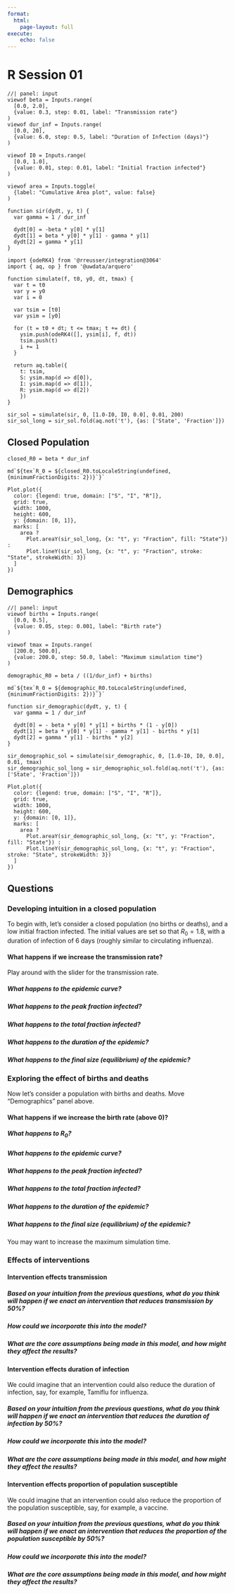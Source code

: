 ```yaml
---
format:
  html:
    page-layout: full
execute:
    echo: false
---
```


# R Session 01 

```ojs
//| panel: input
viewof beta = Inputs.range(
  [0.0, 2.0],
  {value: 0.3, step: 0.01, label: "Transmission rate"}
)
viewof dur_inf = Inputs.range(
  [0.0, 20],
  {value: 6.0, step: 0.5, label: "Duration of Infection (days)"}
)

viewof I0 = Inputs.range(
  [0.0, 1.0],
  {value: 0.01, step: 0.01, label: "Initial fraction infected"}
)

viewof area = Inputs.toggle(
  {label: "Cumulative Area plot", value: false}
)
```


```ojs
function sir(dydt, y, t) {
  var gamma = 1 / dur_inf

  dydt[0] = -beta * y[0] * y[1]
  dydt[1] = beta * y[0] * y[1] - gamma * y[1]
  dydt[2] = gamma * y[1]
}
```

```ojs
import {odeRK4} from '@rreusser/integration@3064'
import { aq, op } from '@uwdata/arquero'
```

```ojs
function simulate(f, t0, y0, dt, tmax) {
  var t = t0
  var y = y0
  var i = 0

  var tsim = [t0]
  var ysim = [y0]

  for (t = t0 + dt; t <= tmax; t += dt) {
    ysim.push(odeRK4([], ysim[i], f, dt))
    tsim.push(t)
    i += 1
  }
  
  return aq.table({
    t: tsim,
    S: ysim.map(d => d[0]),
    I: ysim.map(d => d[1]),
    R: ysim.map(d => d[2])
    })
}
```

```ojs
sir_sol = simulate(sir, 0, [1.0-I0, I0, 0.0], 0.01, 200)
sir_sol_long = sir_sol.fold(aq.not('t'), {as: ['State', 'Fraction']})
```

::: {.panel-tabset}

## Closed Population

```ojs
closed_R0 = beta * dur_inf

md`${tex`R_0 = ${closed_R0.toLocaleString(undefined, {minimumFractionDigits: 2})}`}`
```

```ojs
Plot.plot({
  color: {legend: true, domain: ["S", "I", "R"]},
  grid: true,
  width: 1000,
  height: 600,
  y: {domain: [0, 1]},
  marks: [
    area ?
      Plot.areaY(sir_sol_long, {x: "t", y: "Fraction", fill: "State"}) :
      Plot.lineY(sir_sol_long, {x: "t", y: "Fraction", stroke: "State", strokeWidth: 3})
  ]
})
```

## Demographics

```ojs
//| panel: input
viewof births = Inputs.range(
  [0.0, 0.5],
  {value: 0.05, step: 0.001, label: "Birth rate"}
)

viewof tmax = Inputs.range(
  [200.0, 500.0],
  {value: 200.0, step: 50.0, label: "Maximum simulation time"}
)
```

```ojs
demographic_R0 = beta / ((1/dur_inf) + births)

md`${tex`R_0 = ${demographic_R0.toLocaleString(undefined, {minimumFractionDigits: 2})}`}`
```

```ojs
function sir_demographic(dydt, y, t) {
  var gamma = 1 / dur_inf

  dydt[0] = - beta * y[0] * y[1] + births * (1 - y[0])
  dydt[1] = beta * y[0] * y[1] - gamma * y[1] - births * y[1]
  dydt[2] = gamma * y[1] - births * y[2]
}
```

```ojs
sir_demographic_sol = simulate(sir_demographic, 0, [1.0-I0, I0, 0.0], 0.01, tmax)
sir_demographic_sol_long = sir_demographic_sol.fold(aq.not('t'), {as: ['State', 'Fraction']})
```

```ojs
Plot.plot({
  color: {legend: true, domain: ["S", "I", "R"]},
  grid: true,
  width: 1000,
  height: 600,
  y: {domain: [0, 1]},
  marks: [
    area ?
      Plot.areaY(sir_demographic_sol_long, {x: "t", y: "Fraction", fill: "State"}) :
      Plot.lineY(sir_demographic_sol_long, {x: "t", y: "Fraction", stroke: "State", strokeWidth: 3})
  ]
})
```

:::

## Questions
### Developing intuition in a closed population

To begin with, let's consider a closed population (no births or deaths), and a low initial fraction infected.
The initial values are set so that $R_0 = 1.8$, with a duration of infection of 6 days (roughly similar to circulating influenza).

#### What happens if we increase the transmission rate?

Play around with the slider for the transmission rate.

##### What happens to the epidemic curve?
##### What happens to the peak fraction infected?
##### What happens to the total fraction infected?
##### What happens to the duration of the epidemic?
##### What happens to the final size (equilibrium) of the epidemic?


### Exploring the effect of births and deaths

Now let's consider a population with births and deaths.
Move "Demographics" panel above.

#### What happens if we increase the birth rate (above 0)?

##### What happens to $R_0$?
##### What happens to the epidemic curve?
##### What happens to the peak fraction infected?
##### What happens to the total fraction infected?
##### What happens to the duration of the epidemic?
##### What happens to the final size (equilibrium) of the epidemic?

::: {.callout-tip}
You may want to increase the maximum simulation time.
:::

### Effects of interventions
#### Intervention effects transmission

##### Based on your intuition from the previous questions, what do you think will happen if we enact an intervention that reduces transmission by 50%?
##### How could we incorporate this into the model?
##### What are the core assumptions being made in this model, and how might they affect the results?

#### Intervention effects duration of infection

We could imagine that an intervention could also reduce the duration of infection, say, for example, Tamiflu for influenza.

##### Based on your intuition from the previous questions, what do you think will happen if we enact an intervention that reduces the duration of infection by 50%?
##### How could we incorporate this into the model?
##### What are the core assumptions being made in this model, and how might they affect the results?

#### Intervention effects proportion of population susceptible

We could imagine that an intervention could also reduce the proportion of the population susceptible, say, for example, a vaccine.

##### Based on your intuition from the previous questions, what do you think will happen if we enact an intervention that reduces the proportion of the population susceptible by 50%?
##### How could we incorporate this into the model?
##### What are the core assumptions being made in this model, and how might they affect the results?
